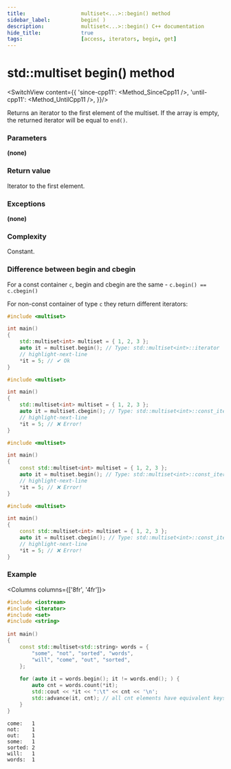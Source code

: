 ```yaml
---
title:					multiset<...>::begin() method
sidebar_label:			begin( )
description:			multiset<...>::begin() C++ documentation
hide_title:				true
tags:					[access, iterators, begin, get]
---
```



<!-- Terms -->

<!----------------- Codes ---------------------->

<!-- begin -->


# std::multiset begin() method

<SwitchView content={{
		'since-cpp11': <Method_SinceCpp11 />,
		'until-cpp11': <Method_UntilCpp11 />,
	}}/>

Returns an <Tooltip title={Term_ContAlias_Iterator}>iterator</Tooltip> to the first element of the multiset.
If the array is empty, the returned iterator will be equal to `end()`.

### Parameters

**(none)**

### Return value

Iterator to the first element.

### Exceptions

**(none)**

### Complexity

Constant.

### Difference between begin and cbegin

For a const container `c`, begin and cbegin are the same - `c.begin() == c.cbegin()`

For non-const container of type `c` they return different iterators:

<Tabs>
<TabItem value="non-const-container" label="Non const container" default>

<Tabs>
<TabItem value="begin" label="begin" default>

```cpp
#include <multiset>

int main()
{
    std::multiset<int> multiset = { 1, 2, 3 };
    auto it = multiset.begin(); // Type: std::multiset<int>::iterator
    // highlight-next-line
    *it = 5; // ✔ Ok
}
```

</TabItem>
<TabItem value="cbegin" label="cbegin" default>

```cpp
#include <multiset>

int main()
{
    std::multiset<int> multiset = { 1, 2, 3 };
    auto it = multiset.cbegin(); // Type: std::multiset<int>::const_iterator
    // highlight-next-line
    *it = 5; // ❌ Error! 
}
```

</TabItem>
</Tabs>

</TabItem>
<TabItem value="const-container" label="Const container">

<Tabs>
<TabItem value="begin" label="begin" default>

```cpp
#include <multiset>

int main()
{
    const std::multiset<int> multiset = { 1, 2, 3 };
    auto it = multiset.begin(); // Type: std::multiset<int>::const_iterator
    // highlight-next-line
    *it = 5; // ❌ Error! 
}
```

</TabItem>
<TabItem value="cbegin" label="cbegin" default>

```cpp
#include <multiset>

int main()
{
    const std::multiset<int> multiset = { 1, 2, 3 };
    auto it = multiset.cbegin(); // Type: std::multiset<int>::const_iterator
    // highlight-next-line
    *it = 5; // ❌ Error! 
}
```

</TabItem>
</Tabs>

</TabItem>
</Tabs>

### Example

<Columns columns={['8fr', '4fr']}>
<div>

```cpp title='Main.cpp' showLineNumbers
#include <iostream>
#include <iterator>
#include <set>
#include <string>
 
int main()
{
    const std::multiset<std::string> words = {
        "some", "not", "sorted", "words",
        "will", "come", "out", "sorted",
    };
 
    for (auto it = words.begin(); it != words.end(); ) {
        auto cnt = words.count(*it);
        std::cout << *it << ":\t" << cnt << '\n';
        std::advance(it, cnt); // all cnt elements have equivalent keys
    }
}
```

</div>
<div>

```plaintext title="Possible output"
come:	1
not:	1
out:	1
some:	1
sorted:	2
will:	1
words:	1
```

</div>
</Columns>
